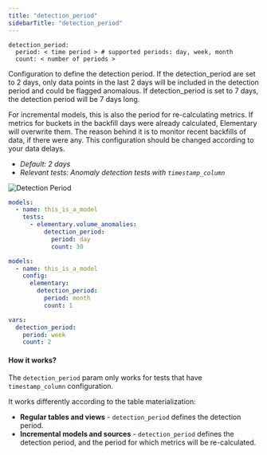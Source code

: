 ```yaml
---
title: "detection_period"
sidebarTitle: "detection_period"
---
```


```
detection_period:
  period: < time period > # supported periods: day, week, month
  count: < number of periods >
```

Configuration to define the detection period.
If the detection_period are set to 2 days, only data points in the last 2 days will be included in the detection period and could be flagged anomalous.
If detection_period is set to 7 days, the detection period will be 7 days long.

For incremental models, this is also the period for re-calculating metrics.
If metrics for buckets in the backfill days were already calculated, Elementary will overwrite them. The reason behind it is to monitor recent backfills of data, if there were any.
This configuration should be changed according to your data delays.

- _Default: 2 days_
- _Relevant tests: Anomaly detection tests with `timestamp_column`_

<img src="/pics/anomalies/detection-period.png" alt="Detection Period" />

<RequestExample>

```yml test
models:
  - name: this_is_a_model
    tests:
      - elementary.volume_anomalies:
          detection_period:
            period: day
            count: 30
```

```yml model
models:
  - name: this_is_a_model
    config:
      elementary:
        detection_period:
          period: month
          count: 1
```

```yml dbt_project.yml
vars:
  detection_period:
    period: week
    count: 2
```

</RequestExample>

#### How it works?

The `detection_period` param only works for tests that have `timestamp_column` configuration.

It works differently according to the table materialization:

- **Regular tables and views** - `detection_period` defines the detection period.
- **Incremental models and sources** - `detection_period` defines the detection period, and the period for which metrics will be re-calculated.
